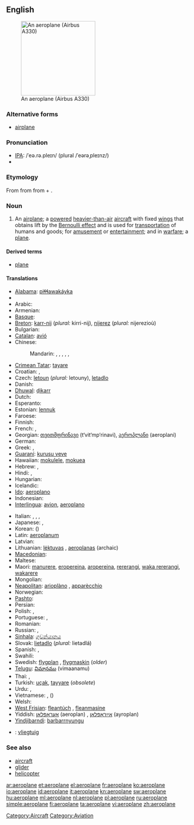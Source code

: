 {{also|aéroplane}}
==English==
[[Image:Egyptair.a330-200.su-gce.arp.jpg|thumb|right|200px|An aeroplane (Airbus A330)]]

===Alternative forms===
* {{a|US}} [[airplane]]

===Pronunciation===
* [[Wiktionary:Pronunciation_key|IPA]]: /ˈeə.rə.pleɪn/ (plural /ˈeərəˌpleɪnz/)
* {{audio|en-uk-aeroplane.ogg|Audio (UK)}}

===Etymology===
From {{etyl|fr|en}} {{term|aéroplane||lang=fr}} from {{etyl|grc|en}} {{term|ἀερόπλανος||wandering in air|tr=aeroplanos|lang=grc|sc=polytonic}} from {{term|ἀήρ||air|tr=aēr|lang=grc|sc=polytonic}} + {{term|πλάνος||wandering|tr=planos|lang=grc|sc=polytonic}}.

===Noun===
{{en-noun}}

# {{AU|NZ|British}} An [[airplane]]; a [[powered]] [[heavier-than-air]] [[aircraft]] with fixed [[wing]]s that obtains lift by the [[Bernoulli effect]] and is used for [[transportation]] of humans and goods; for [[amusement]] or [[entertainment]]; and in [[warfare]]; a [[plane]].

====Derived terms====
* [[plane]]

====Translations====
{{trans-top|airplane, a winged aircraft}}
* [[Alabama]]: [[piɬɬawakáyka]]
* {{trreq|Albanian}}
* Arabic: {{t|ar|طائرة|f|tr=Taa'ira}}
* Armenian: {{t-|hy|ինքնաթիռ|tr=ink'nat'iṙ}}
* [[Basque]]: {{t|eu|hegazkin|xs=Basque}}
* [[Breton]]: [[karr-nij]] {{m}} (''plural:'' kirri-nij), [[nijerez]] {{f}} (''plural:'' nijerezioù)
* Bulgarian: {{t+|bg|самолет}}
* [[Catalan]]: [[avió]] {{m}}
* Chinese:
*: Mandarin: {{t-|cmn|飛機|sc=Hani}},  {{t-|cmn|飞机|tr=fēijī|sc=Hani}},  {{t-|cmn|飛行機|sc=Hani}},  {{t-|cmn|飞行机|tr=fēixíngjī|sc=Hani}},  {{t-|cmn|飛龍機|sc=Hani}},  {{t-|cmn|飞龙机|tr=fēilóngjī|sc=Hani}}
* [[Crimean Tatar]]: [[tayare]]
* Croatian: {{t+|hr|zrakoplov|m|alt=zrȁkoplōv}}, {{t+|hr|avion|m|alt=avìōn}}
* Czech: [[letoun]] {{m}} (''plural:'' letouny), [[letadlo]] {{n}}
* Danish: {{t+|da|flyvemaskine|c}}
* [[Dhuwal]]: [[ḏikarr]]
* Dutch: {{t+|nl|vliegtuig|n}}
* Esperanto: {{t-|eo|aviadilo|xs=Esperanto}}
* Estonian: [[lennuk]]
* Faroese: {{t-|fo|flogfar|n|xs=Faroese}}
* Finnish: {{t+|fi|lentokone}}
* French: {{t+|fr|avion|m}}, {{t+|fr|aéroplane|m}}
* Georgian: [[თვითმფრინავი]] (t‘vit‘mp‘rinavi), [[აეროპლანი]] (aeroplani)
* German: {{t+|de|Flugzeug|n}}
* Greek: {{t+|el|αεροπλάνο|n|tr=aeropláno}}, {{t+|el|αεροσκάφος|n|tr=aeroskáfos}}
* [[Guaraní]]: [[kurusu veve]]
* Hawaiian: [[mokulele]], [[mokuea]]
* Hebrew: {{t+|he|מטוס|m|alt=מָטוֹס|tr=matos}},  {{t+|he|אוירון|m|alt=אֲוִירוֹן|tr=ăvirōn}}
* Hindi: {{t|hi|हवाई जहाज|tr=havā'ī jahāj|xs=Hindi}},  {{t|hi|वायु-यान|tr=vāyu - yān|xs=Hindi}}
* Hungarian: {{t+|hu|repülőgép}}
* Icelandic: {{t+|is|flugvél|f}}
* [[Ido]]: [[aeroplano]]
* Indonesian: {{t|id|pesawat terbang|xs=Indonesian}}
* [[Interlingua]]: [[avion]], [[aeroplano]]
{{trans-mid}}
* Italian: {{t+|it|aereo|m}}, {{t+|it|aeroplano|m}}, {{t+|it|apparecchio|m}}, {{t+|it|aeromobile|f}}
* Japanese: {{t+|ja|飛行機|tr=ひこうき, hikōki}},  {{t-|ja|航空機|tr=こうくうき, kōkuuki}}
* Korean: {{t+|ko|비행기|tr=bihaenggi|sc=Hang}} ({{t+|ko|飛行機|sc=Hani}})
* Latin: [[aeroplanum]] {{n}}
* Latvian: {{t-|lv|lidmašīna|f|xs=Latvian}}
* Lithuanian: [[lėktuvas]] {{m}}, [[aeroplanas]] {{m}} (archaic)
* [[Macedonian]]: {{t-|mk|авион|m|tr=avión}}
* Maltese: {{t-|mt|ajruplan|m|xs=Maltese}}
* Maori: [[manurere]], [[eropereina]], [[aropereina]], [[rererangi]], [[waka rererangi]], [[wakarere]]
* Mongolian: {{t|mn|нисэх онгоц|tr=niseh ongoc|sc=Cyrl|xs=Mongolian}}
* [[Neapolitan]]: [[arioplàno]] {{m}}, [[apparècchio]] {{m}}
* Norwegian: {{t+|no|fly|n}}
* [[Pashto]]: {{t-|ps|الوتكه|f|tr=alwatəka|sc=ps-Arab|xs=Pashto}}
* Persian: {{t|fa|هَواپَيما|tr=havāpeymā|xs=Persian}}
* Polish: {{t+|pl|samolot|m}}, {{t+|pl|aeroplan|m}}
* Portuguese: {{t+|pt|avião|m}}, {{t+|pt|aeroplano|m}}
* Romanian: {{t-|ro|aeroplan|m}}
* Russian: {{t+|ru|самолёт|m|tr=samoljót}}, {{t+|ru|аэроплан|m|tr=aeroplán}} {{qualifier|obsolete}}
* [[Sinhala]]: [[ගුවන්යානය]] {{n}}
* Slovak: [[lietadlo]] {{n}} (''plural:'' lietadlá)
* Spanish: {{t+|es|avión|m}}, {{t+|es|aeroplano|m}}
* Swahili: {{t+|sw|ndege|xs=Swahili}}
* Swedish: [[flygplan]] {{n}}, [[flygmaskin]] {{c}} (''older'')
* [[Telugu]]: [[విమానము]] (vimaanamu)
* Thai: {{t|th|เครื่องบิน|tr=krêuang bin}},  {{t|th|อากาศยาน|tr=aagàat yaan}}
* Turkish: [[uçak]], [[tayyare]] (''obsolete'')
* Urdu: {{t|ur|ہوائی جہاز|xs=Urdu}},  {{t|ur|ہوائی پیما|xs=Urdu}}
* Vietnamese: {{t+|vi|máy bay|xs=Vietnamese}} {{qualifier|North, standard}}, {{t+|vi|phi cơ|xs=Vietnamese}} ({{t-|vi|飛機|sc=Hani|xs=Vietnamese}}) {{qualifier|South}}
* Welsh: {{t-|cy|awyren|f|xs=Welsh}}
* [[West Frisian]]: [[fleantúch]] {{n}}, [[fleanmasine]]
* Yiddish: [[אַעראָפּלאַן]] (aeroplan) {{m}}, [[אײַראָפּלאַן]] (ayroplan) {{m}}
* [[Yindjibarndi]]: [[barbarrnyungu]]
{{trans-bottom}}

{{checktrans}}
* {{ttbc|Afrikaans}}: [[vliegtuig]] {{n}} <!--gender!?-->

===See also===
* [[aircraft]]
* [[glider]]
* [[helicopter]]

[[Category:Aircraft]]
[[Category:Aviation]]

[[ar:aeroplane]]
[[et:aeroplane]]
[[el:aeroplane]]
[[fr:aeroplane]]
[[ko:aeroplane]]
[[io:aeroplane]]
[[id:aeroplane]]
[[it:aeroplane]]
[[kn:aeroplane]]
[[sw:aeroplane]]
[[hu:aeroplane]]
[[ml:aeroplane]]
[[nl:aeroplane]]
[[pl:aeroplane]]
[[ru:aeroplane]]
[[simple:aeroplane]]
[[fi:aeroplane]]
[[ta:aeroplane]]
[[vi:aeroplane]]
[[zh:aeroplane]]